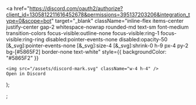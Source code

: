   <a
    href="https://discord.com/oauth2/authorize?client_id=1305812211616452678&permissions=395137203206&integration_type=0&scope=bot"
    target="_blank"
    className="inline-flex items-center justify-center gap-2 whitespace-nowrap rounded-md text-sm font-medium transition-colors focus-visible:outline-none focus-visible:ring-1 focus-visible:ring-ring disabled:pointer-events-none disabled:opacity-50 [&_svg]:pointer-events-none [&_svg]:size-4 [&_svg]:shrink-0 h-9 px-4 py-2 bg-[#5865F2] border-none text-white"
    style={{ backgroundColor: "#5865F2" }}
  >
    <img src="/assets/discord-mark.svg" className="w-4 h-4" />
    Open in Discord
  </a>
);

;
